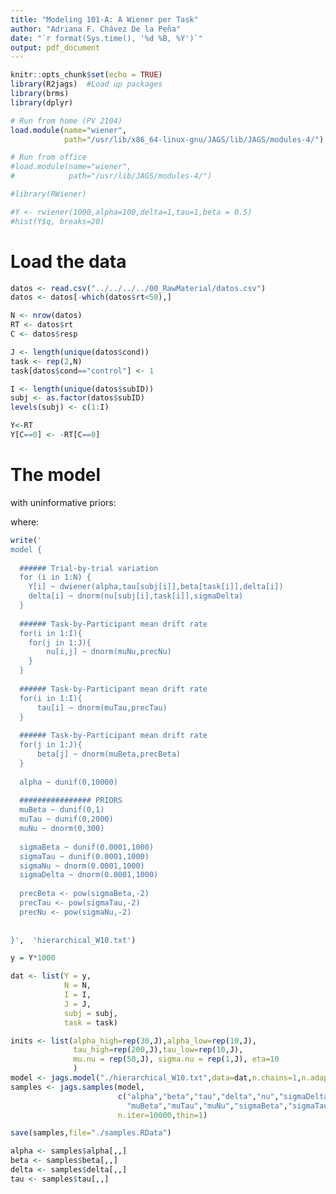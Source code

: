 ```yaml
---
title: "Modeling 101-A: A Wiener per Task"
author: "Adriana F. Chávez De la Peña"
date: "`r format(Sys.time(), '%d %B, %Y')`"
output: pdf_document
---
```


```r
knitr::opts_chunk$set(echo = TRUE)
library(R2jags)  #Load up packages
library(brms)
library(dplyr)

# Run from home (PV 2104)
load.module(name="wiener",
            path="/usr/lib/x86_64-linux-gnu/JAGS/lib/JAGS/modules-4/")

# Run from office
#load.module(name="wiener",
#            path="/usr/lib/JAGS/modules-4/")
```

```r
#library(RWiener)

#Y <- rwiener(1000,alpha=100,delta=1,tau=1,beta = 0.5)
#hist(Y$q, breaks=20)
```

# Load the data

```r
datos <- read.csv("../../../../00_RawMaterial/datos.csv")
datos <- datos[-which(datos$rt<50),]

N <- nrow(datos)
RT <- datos$rt
C <- datos$resp

J <- length(unique(datos$cond))
task <- rep(2,N)
task[datos$cond=="control"] <- 1

I <- length(unique(datos$subID))
subj <- as.factor(datos$subID)
levels(subj) <- c(1:I)

Y<-RT
Y[C==0] <- -RT[C==0]
```

# The model

\begin{align*}
Y = (Choice,RT)
\end{align*}

\begin{align*}
Y_{ijk} \sim \mbox{Wiener}(\alpha_j,\tau_j,\beta_j,\delta_j)
\end{align*}

with uninformative priors:

\begin{align*}
\alpha_j \sim \mbox{Uniform}(0,100)\\
\tau_j \sim \mbox{InverseGamma}(0.5,0.5)\\
\beta_j \sim \mbox{Uniform}(0,1)\\
\delta_j \sim \mbox{Normal}(0,20)\\
\end{align*}

where:

\begin{align*}
\alpha && \mbox{Threshold separation} && \alpha &> 0\\
\tau && \mbox{Non-decision time} && \tau &> 0\\
\beta && \mbox{Bias towards "Yes"} && 0 < &\beta < 1\\
\delta && \mbox{Drift rate} && \delta \sim &\mbox{Normal}(0,1)\\
\end{align*}

```r
write('
model {
  
  ###### Trial-by-trial variation
  for (i in 1:N) {
    Y[i] ~ dwiener(alpha,tau[subj[i]],beta[task[i]],delta[i])
    delta[i] ~ dnorm(nu[subj[i],task[i]],sigmaDelta)
  }
  
  ###### Task-by-Participant mean drift rate
  for(i in 1:I){
    for(j in 1:J){
        nu[i,j] ~ dnorm(muNu,precNu)
    }
  }
  
  ###### Task-by-Participant mean drift rate
  for(i in 1:I){
      tau[i] ~ dnorm(muTau,precTau)
  }
  
  ###### Task-by-Participant mean drift rate
  for(j in 1:J){
      beta[j] ~ dnorm(muBeta,precBeta)
  }
  
  alpha ~ dunif(0,10000)
  
  ################ PRIORS
  muBeta ~ dunif(0,1)
  muTau ~ dunif(0,2000)
  muNu ~ dnorm(0,300)
  
  sigmaBeta ~ dunif(0.0001,1000)
  sigmaTau ~ dunif(0.0001,1000)
  sigmaNu ~ dnorm(0.0001,1000)
  sigmaDelta ~ dnorm(0.0001,1000)
  
  precBeta <- pow(sigmaBeta,-2) 
  precTau <- pow(sigmaTau,-2) 
  precNu <- pow(sigmaNu,-2) 
  
  
}',  'hierarchical_W10.txt')
```

```r
y = Y*1000

dat <- list(Y = y,
            N = N,
            I = I,
            J = J,
            subj = subj,
            task = task)

inits <- list(alpha_high=rep(30,J),alpha_low=rep(10,J),
              tau_high=rep(200,J),tau_low=rep(10,J),
              mu.nu = rep(50,J), sigma.nu = rep(1,J), eta=10
              )
model <- jags.model("./hierarchical_W10.txt",data=dat,n.chains=1,n.adapt=0)#,inits=inits)
samples <- jags.samples(model,
                        c("alpha","beta","tau","delta","nu","sigmaDelta",
                          "muBeta","muTau","muNu","sigmaBeta","sigmaTau","sigmaNu"),
                        n.iter=10000,thin=1)

save(samples,file="./samples.RData")
```

```r
alpha <- samples$alpha[,,]
beta <- samples$beta[,,]
delta <- samples$delta[,,]
tau <- samples$tau[,,]
```


